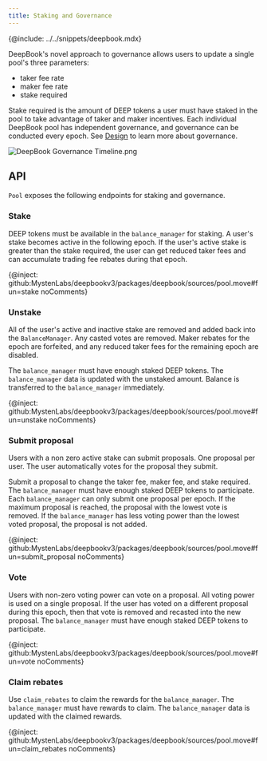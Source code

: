 ```yaml
---
title: Staking and Governance
---
```


{@include: ../../snippets/deepbook.mdx}

DeepBook's novel approach to governance allows users to update a single pool's three parameters: 
  - taker fee rate
  - maker fee rate
  - stake required

Stake required is the amount of DEEP tokens a user must have staked in the pool to take advantage of taker and maker incentives. Each individual DeepBook pool has independent governance, and governance can be conducted every epoch. See [Design](./design.mdx#governance) to learn more about governance.

![DeepBook Governance Timeline.png](./images/governance.png)

## API

`Pool` exposes the following endpoints for staking and governance.

### Stake

DEEP tokens must be available in the `balance_manager` for staking. A user's stake becomes active in the following epoch. If the user's active stake is greater than the stake required, the user can get reduced taker fees and can accumulate trading fee rebates during that epoch.

{@inject: github:MystenLabs/deepbookv3/packages/deepbook/sources/pool.move#fun=stake noComments}

### Unstake

All of the user's active and inactive stake are removed and added back into the `BalanceManager`. Any casted votes are removed. Maker rebates for the epoch are forfeited, and any reduced taker fees for the remaining epoch are disabled.

The `balance_manager` must have enough staked DEEP tokens. The `balance_manager` data is updated with the unstaked amount. Balance is transferred to the `balance_manager` immediately.

{@inject: github:MystenLabs/deepbookv3/packages/deepbook/sources/pool.move#fun=unstake noComments}

### Submit proposal

Users with a non zero active stake can submit proposals. One proposal per user. The user automatically votes for the proposal they submit.

Submit a proposal to change the taker fee, maker fee, and stake required. The `balance_manager` must have enough staked DEEP tokens to participate. Each `balance_manager` can only submit one proposal per epoch. If the maximum proposal is reached, the proposal with the lowest vote is removed. If the `balance_manager` has less voting power than the lowest voted proposal, the proposal is not added.

{@inject: github:MystenLabs/deepbookv3/packages/deepbook/sources/pool.move#fun=submit_proposal noComments}

### Vote

Users with non-zero voting power can vote on a proposal. All voting power is used on a single proposal. If the user has voted on a different proposal during this epoch, then that vote is removed and recasted into the new proposal. The `balance_manager` must have enough staked DEEP tokens to participate.

{@inject: github:MystenLabs/deepbookv3/packages/deepbook/sources/pool.move#fun=vote noComments}

### Claim rebates

Use `claim_rebates` to claim the rewards for the `balance_manager`. The `balance_manager` must have rewards to claim. The `balance_manager` data is updated with the claimed rewards.

{@inject: github:MystenLabs/deepbookv3/packages/deepbook/sources/pool.move#fun=claim_rebates noComments}
